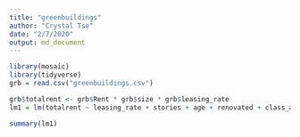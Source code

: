 ```yaml
---
title: "greenbuildings"
author: "Crystal Tse"
date: "2/7/2020"
output: md_document
---
```


```r
library(mosaic)
library(tidyverse)
grb = read.csv("greenbuildings.csv")

grb$totalrent <- grb$Rent * grb$size * grb$leasing_rate
lm1 = lm(totalrent ~ leasing_rate + stories + age + renovated + class_a + cluster + green_rating, data= grb)

summary(lm1)
```
